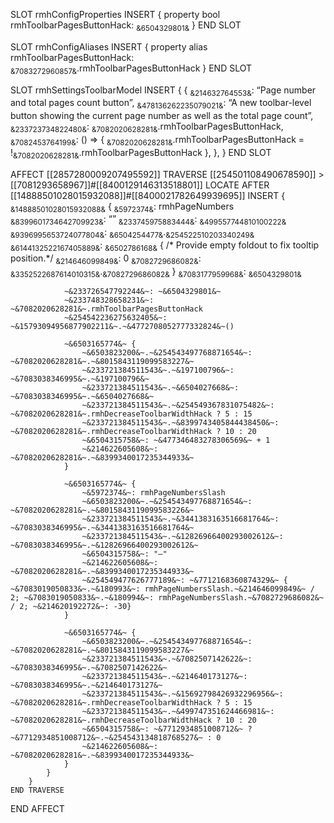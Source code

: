 SLOT rmhConfigProperties
    INSERT {
        property bool rmhToolbarPagesButtonHack: ~&6504329801&~
    }
END SLOT

SLOT rmhConfigAliases
    INSERT {
        property alias rmhToolbarPagesButtonHack: ~&7083272960857&~.rmhToolbarPagesButtonHack
    }
END SLOT

SLOT rmhSettingsToolbarModel
    INSERT {
        {
           ~&214632764553&~: "Page number and total pages count button",
           ~&478136262235079021&~: "A new toolbar-level button showing the current page number as well as the total page count",
           ~&233723734822480&~: ~&7082020628281&~.rmhToolbarPagesButtonHack,
           ~&7082453764199&~: () => { ~&7082020628281&~.rmhToolbarPagesButtonHack = !~&7082020628281&~.rmhToolbarPagesButtonHack },
        },
    }
END SLOT

AFFECT [[2857280009207495592]]
    TRAVERSE [[254501108490678590]] > [[7081293658967]]#[[8400129146313518801]]
        LOCATE AFTER [[14888501028015932088]]#[[8400021782649939695]]
        INSERT {
            ~&14888501028015932088&~ {
                ~&5972374&~: rmhPageNumbers
                ~&8399601734642709923&~: ""
                ~&233745975883444&~: ~&499557744810100222&~
                ~&9396995653724077804&~: ~&6504254477&~.~&254522510203340249&~
                ~&6144132522167405889&~: ~&6502786168&~ { /* Provide empty foldout to fix tooltip position.*/
                    ~&214646099849&~: 0
                    ~&7082729686082&~: ~&3352522687614010315&~.~&7082729686082&~
                }
                ~&7083177959968&~: ~&6504329801&~

                ~&233726547792244&~: ~&6504329801&~
                ~&233748328658231&~: ~&7082020628281&~.rmhToolbarPagesButtonHack
                ~&254542236275632405&~: ~&15793094956877902211&~.~&4772708052777332824&~()

                ~&6503165774&~ {
                    ~&6503823200&~.~&254543497768871654&~: ~&7082020628281&~.~&8015843119099583227&~
                    ~&233721384511543&~.~&197100796&~: ~&7083038346995&~.~&197100796&~
                    ~&233721384511543&~.~&6504027668&~: ~&7083038346995&~.~&6504027668&~
                    ~&233721384511543&~.~&254549367831075482&~: ~&7082020628281&~.rmhDecreaseToolbarWidthHack ? 5 : 15
                    ~&233721384511543&~.~&8399743405844438450&~: ~&7082020628281&~.rmhDecreaseToolbarWidthHack ? 10 : 20
                    ~&6504315758&~: ~&477346483278306569&~ + 1
                    ~&214622605608&~: ~&7082020628281&~.~&8399340017235344933&~
                }

                ~&6503165774&~ {
                    ~&5972374&~: rmhPageNumbersSlash
                    ~&6503823200&~.~&254543497768871654&~: ~&7082020628281&~.~&8015843119099583226&~
                    ~&233721384511543&~.~&3441383163516681764&~: ~&7083038346995&~.~&3441383163516681764&~
                    ~&233721384511543&~.~&12826966400293002612&~: ~&7083038346995&~.~&12826966400293002612&~
                    ~&6504315758&~: "—"
                    ~&214622605608&~: ~&7082020628281&~.~&8399340017235344933&~
                    ~&254549477626777189&~: ~&7712168360874329&~ { ~&7083019050833&~.~&180993&~: rmhPageNumbersSlash.~&214646099849&~ / 2; ~&7083019050833&~.~&180994&~: rmhPageNumbersSlash.~&7082729686082&~ / 2; ~&214620192272&~: -30}
                }

                ~&6503165774&~ {
                    ~&6503823200&~.~&254543497768871654&~: ~&7082020628281&~.~&8015843119099583227&~
                    ~&233721384511543&~.~&7082507142622&~: ~&7083038346995&~.~&7082507142622&~
                    ~&233721384511543&~.~&214640173127&~: ~&7083038346995&~.~&214640173127&~
                    ~&233721384511543&~.~&15692798426932296956&~: ~&7082020628281&~.rmhDecreaseToolbarWidthHack ? 5 : 15
                    ~&233721384511543&~.~&499747351624466981&~: ~&7082020628281&~.rmhDecreaseToolbarWidthHack ? 10 : 20
                    ~&6504315758&~: ~&7712934851008712&~ ? ~&7712934851008712&~.~&254543134818768527&~ : 0
                    ~&214622605608&~: ~&7082020628281&~.~&8399340017235344933&~
                }
            }
        }
    END TRAVERSE
END AFFECT
